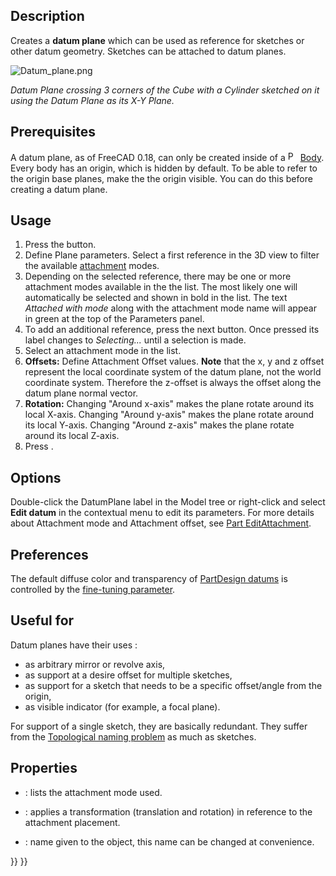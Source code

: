 <languages/>
<translate>

<!--T:13-->
{{Docnav
|[[PartDesign_Clone|Create a clone]]
|[[PartDesign_Line|Create a datum line]]
|[[PartDesign_Workbench|PartDesign]]
|IconL=PartDesign_Clone.svg
|IconR=PartDesign_Line.svg
|IconC=Workbench_PartDesign.svg
}}

<!--T:1-->
{{GuiCommand
|Name=PartDesign Plane
|MenuLocation=Part Design → Create a datum → Create a datum plane
|Workbenches=[[PartDesign_Workbench|PartDesign]]
|Version=0.17
|SeeAlso=[[PartDesign_Point|PartDesign Point]], [[PartDesign_Line|PartDesign Line]]
}}

==Description== <!--T:2-->

<!--T:3-->
Creates a '''datum plane''' which can be used as reference for sketches or other datum geometry. Sketches can be attached to datum planes.

</translate>[[File:Datum_plane.png|none]]<translate>

<!--T:11-->
''Datum Plane crossing 3 corners of the Cube with a Cylinder sketched on it using the Datum Plane as its X-Y Plane.''

==Prerequisites== <!--T:5-->

<!--T:14-->
A datum plane, as of FreeCAD 0.18, can only be created inside of a [[File:PartDesign_Body.svg|16px]] [[PartDesign_Body|Body]]. Every body has an origin, which is hidden by default. To be able to refer to the origin base planes, make the the origin visible. You can do this before creating a datum plane.

==Usage== <!--T:6-->

<!--T:7-->
# Press the {{Button|[[Image:PartDesign_Plane.svg|16px]] [[PartDesign_Plane|Create a datum plane]]}} button.
# Define Plane parameters. Select a first reference in the 3D view to filter the available [[Part_EditAttachment|attachment]] modes.
# Depending on the selected reference, there may be one or more attachment modes available in the the list. The most likely one will automatically be selected and shown in bold in the list. The text ''Attached with mode'' along with the attachment mode name will appear in green at the top of the Parameters panel.
# To add an additional reference, press the next {{Button|Reference}} button. Once pressed its label changes to ''Selecting...'' until a selection is made.
# Select an attachment mode in the list.
# '''Offsets:''' Define Attachment Offset values. '''Note''' that the x, y and z offset represent the local coordinate system of the datum plane, not the world coordinate system. Therefore the z-offset is always the offset along the datum plane normal vector.
# '''Rotation:''' Changing "Around x-axis" makes the plane rotate around its local X-axis. Changing "Around y-axis" makes the plane rotate around its local Y-axis. Changing "Around z-axis" makes the plane rotate around its local Z-axis.
# Press {{Button|OK}}.

==Options== <!--T:8-->

<!--T:9-->
Double-click the DatumPlane label in the Model tree or right-click and select '''Edit datum''' in the contextual menu to edit its parameters. For more details about Attachment mode and Attachment offset, see [[Part_EditAttachment|Part EditAttachment]].

==Preferences== <!--T:18-->

<!--T:19-->
The default diffuse color and transparency of [[PartDesign_CompDatums|PartDesign datums]] is controlled by the {{MenuCommand|DefaultDatumColor}} [[Fine-tuning#PartDesign_Workbench|fine-tuning parameter]].

==Useful for== 
Datum planes have their uses :
* as arbitrary mirror or revolve axis,
* as support at a desire offset for multiple sketches,
* as support for a sketch that needs to be a specific offset/angle from the origin,
* as visible indicator (for example, a focal plane).

For support of a single sketch, they are basically redundant.
They suffer from the [[Topological_naming_problem|Topological naming problem]] as much as sketches.

==Properties== <!--T:10-->

<!--T:12-->
* {{PropertyData|MapMode}}: lists the attachment mode used.
* {{PropertyData|Attachment Offset}}: applies a transformation (translation and rotation) in reference to the attachment placement.
* {{PropertyData|Label}}: name given to the object, this name can be changed at convenience.


<!--T:15-->
{{Docnav
|[[PartDesign_Clone|Create a clone]]
|[[PartDesign_Line|Create a datum line]]
|[[PartDesign_Workbench|PartDesign]]
|IconL=PartDesign_Clone.svg
|IconR=PartDesign_Line.svg
|IconC=Workbench_PartDesign.svg
}}

</translate>
{{PartDesign Tools navi{{#translation:}}}}
{{Userdocnavi{{#translation:}}}}